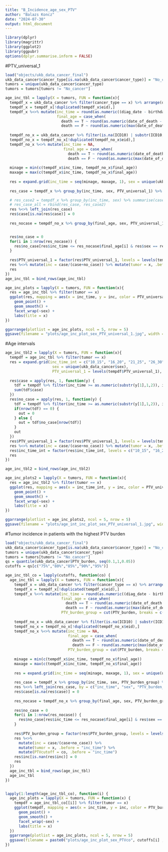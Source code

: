 ```yaml
---
title: "B_Incidence_age_sex_PTV"
author: "Balazs Koncz"
date: "2024-07-30"
output: html_document
---
```


```r
library(dplyr)
library(magrittr)
library(ggplot2)
library(ggpubr)
options(dplyr.summarise.inform = FALSE)
```

#PTV_universal_1

```r
load("objects/ukb_data_cancer_final")
ukb_data_cancer$cancer_type[is.na(ukb_data_cancer$cancer_type)] = "No_cancer"
tumors = unique(ukb_data_cancer$cancer_type)
tumors = tumors[tumors != "No_cancer"]

age_inc_tbl = lapply(X = tumors, FUN = function(x){
  tempdf_x = ukb_data_cancer %>% filter(cancer_type == x) %>% arrange(diag_date)
  tempdf_x = tempdf_x[!duplicated(tempdf_x$eid),]
  tempdf_x %<>% mutate(inc_time = round(as.numeric((diag_date - birthdate))/365.25),
                       final_age = case_when(
                         death == T ~ round(as.numeric(date_of_death - birthdate)/365.25),
                         death == F ~ round(as.numeric(max(date_of_death, na.rm = T) - birthdate)/365.25)))
  
  tempdf_no_x = ukb_data_cancer %>% filter(is.na(ICD10) | substr(ICD10,1,1) != "C")
  tempdf_no_x = tempdf_no_x[!duplicated(tempdf_no_x$eid),]
  tempdf_no_x %<>% mutate(inc_time = NA, 
                          final_age = case_when(
                            death == T ~ round(as.numeric(date_of_death - birthdate)/365.25),
                            death == F ~ round(as.numeric(max(date_of_death, na.rm = T) - birthdate)/365.25)))
  
  minage = min(c(tempdf_x$inc_time, tempdf_no_x$final_age))
  maxage = max(c(tempdf_x$inc_time, tempdf_no_x$final_age))
  
  res = expand.grid(inc_time = seq(minage, maxage, 1), sex = unique(ukb_data_cancer$sex), PTV_universal_1 = levels(tempdf_x$PTV_universal_1), stringsAsFactors = F) 
  
  res_case = tempdf_x %>% group_by(inc_time, sex, PTV_universal_1) %>% summarise(case = n())

  # res_case2 = tempdf_x %>% group_by(inc_time, sex) %>% summarise(case = n()) %>% mutate(PTV_universal_1 = "all", .after = "sex")
  # res_case_all = rbind(res_case, res_case2)
  res %<>% left_join(res_case)
  res$case[is.na(res$case)] = 0
  
  res_nocase = tempdf_no_x %>% group_by(final_age, sex, PTV_universal_1) %>% summarise(no_case = n())


  res$no_case = 0
  for(i in 1:nrow(res_nocase)) {
    res$no_case[res$inc_time <= res_nocase$final_age[i] & res$sex == res_nocase$sex[i] & res$PTV_universal_1 == res_nocase$PTV_universal_1[i]] = res$no_case[res$inc_time <= res_nocase$final_age[i] & res$sex == res_nocase$sex[i] & res$PTV_universal_1 == res_nocase$PTV_universal_1[i]] + res_nocase$no_case[i]
  }
  
  res$PTV_universal_1 = factor(res$PTV_universal_1, levels = levels(tempdf_x$PTV_universal_1))
  res %<>% mutate(inc = case/(case+no_case)) %>% mutate(tumor = x, .before = "inc_time")
  res
})
age_inc_tbl = bind_rows(age_inc_tbl)

age_inc_plots = lapply(X = tumors, FUN = function(x){
  res = age_inc_tbl %>% filter(tumor == x)
  ggplot(res, mapping = aes(x = inc_time, y = inc, color = PTV_universal_1, shape = as.factor(sex))) + 
    geom_point() + 
    geom_smooth() +
    facet_wrap(~sex) + 
    labs(title = x)
})

ggarrange(plotlist = age_inc_plots, ncol = 5, nrow = 5)
ggsave(filename = "plots/age_inc_plot_sex_PTV_universal_1.jpg", width = 100, height = 60, units = "cm", dpi = 300)
```

#Age intervals

```r
age_inc_tbl2 = lapply(X = tumors, FUN = function(x){
  tempdf = age_inc_tbl %>% filter(tumor == x)
  res = expand.grid(inc_time_int = c("10_15", "16_20", "21_25", "26_30", "31_35", "36_40", "41_45", "46_50", "51_55", "56_60", "61_65", "66_70", "71_75", "76_80", "81_85", "86_90"),
                     sex = unique(ukb_data_cancer$sex),
                     PTV_universal_1 = levels(tempdf$PTV_universal_1), stringsAsFactors = F)
  
  res$case = apply(res, 1, function(y) {
    tdf = tempdf %>% filter(inc_time >= as.numeric(substr(y[1],1,2)), inc_time <= as.numeric(substr(y[1],4,5)), sex == as.numeric(y[2]), PTV_universal_1 == y[3])
    sum(tdf$case)
  })
  res$no_case = apply(res, 1, function(y) {
    tdf = tempdf %>% filter(inc_time >= as.numeric(substr(y[1],1,2)), inc_time <= as.numeric(substr(y[1],4,5)), sex == as.numeric(y[2]), PTV_universal_1 == y[3])
    if(nrow(tdf) == 0) {
      out = 0
    } else {
      out = tdf$no_case[nrow(tdf)]
    }
    out
  })
  res$PTV_universal_1 = factor(res$PTV_universal_1, levels = levels(tempdf$PTV_universal_1))
  res %<>% mutate(inc = case/(case+no_case)) %>% mutate(tumor = x, .before = "inc_time_int")
  res$inc_time_int = factor(res$inc_time_int, levels = c("10_15", "16_20", "21_25", "26_30", "31_35", "36_40", "41_45", "46_50", "51_55", "56_60", "61_65", "66_70", "71_75", "76_80", "81_85", "86_90"))
  res
})

age_inc_tbl2 = bind_rows(age_inc_tbl2)

age_inc_plots2 = lapply(X = tumors, FUN = function(x){
  res = age_inc_tbl2 %>% filter(tumor == x)
  ggplot(res, mapping = aes(x = inc_time_int, y = inc, color = PTV_universal_1, shape = as.factor(sex))) + 
    geom_point() + 
    geom_smooth() +
    facet_wrap(~sex) + 
    labs(title = x)
})

ggarrange(plotlist = age_inc_plots2, ncol = 5, nrow = 5)
ggsave(filename = "plots/age_int_inc_plot_sex_PTV_universal_1.jpg", width = 100, height = 60, units = "cm", dpi = 300)
```

#Tumor incidence in patients with the highest PTV burden

```r
load("objects/ukb_data_cancer_final")
ukb_data_cancer$cancer_type[is.na(ukb_data_cancer$cancer_type)] = "No_cancer"
tumors = unique(ukb_data_cancer$cancer_type)
tumors = tumors[tumors != "No_cancer"]
qs = quantile(ukb_data_cancer$PTV_burden, seq(0.1,1,0.05))
cutoffs = qs[c("75%","80%","85%","90%","95%")]

age_inc_tbl_co = lapply(cutoffs, function(co) {
  age_inc_tbl = lapply(X = tumors, FUN = function(x){
    tempdf_x = ukb_data_cancer %>% filter(cancer_type == x) %>% arrange(diag_date)
    tempdf_x = tempdf_x[!duplicated(tempdf_x$eid),]
    tempdf_x %<>% mutate(inc_time = round(as.numeric((diag_date - birthdate))/365.25),
                         final_age = case_when(
                           death == T ~ round(as.numeric(date_of_death - birthdate)/365.25),
                           death == F ~ round(as.numeric(max(date_of_death, na.rm = T) - birthdate)/365.25)),
                         PTV_burden_group = cut(PTV_burden, breaks = c(0,co,max(qs)+1), right = F))
    
    tempdf_no_x = ukb_data_cancer %>% filter(is.na(ICD10) | substr(ICD10,1,1) != "C")
    tempdf_no_x = tempdf_no_x[!duplicated(tempdf_no_x$eid),]
    tempdf_no_x %<>% mutate(inc_time = NA, 
                            final_age = case_when(
                              death == T ~ round(as.numeric(date_of_death - birthdate)/365.25),
                              death == F ~ round(as.numeric(max(date_of_death, na.rm = T) - birthdate)/365.25)),
                            PTV_burden_group = cut(PTV_burden, breaks = c(0,co,max(qs)+1), right = F))
    
    minage = min(c(tempdf_x$inc_time, tempdf_no_x$final_age))
    maxage = max(c(tempdf_x$inc_time, tempdf_no_x$final_age))
    
    res = expand.grid(inc_time = seq(minage, maxage, 1), sex = unique(ukb_data_cancer$sex), PTV_burden_group = levels(tempdf_x$PTV_burden_group), stringsAsFactors = F) 
    
    res_case = tempdf_x %>% group_by(inc_time, sex, PTV_burden_group) %>% summarise(case = n())
    res %<>% left_join(res_case, by = c("inc_time", "sex", "PTV_burden_group"))
    res$case[is.na(res$case)] = 0
    
    res_nocase = tempdf_no_x %>% group_by(final_age, sex, PTV_burden_group) %>% summarise(no_case = n())
    
    res$no_case = 0
    for(i in 1:nrow(res_nocase)) {
      res$no_case[res$inc_time <= res_nocase$final_age[i] & res$sex == res_nocase$sex[i] & res$PTV_burden_group == res_nocase$PTV_burden_group[i]] = res$no_case[res$inc_time <= res_nocase$final_age[i] & res$sex == res_nocase$sex[i] & res$PTV_burden_group == res_nocase$PTV_burden_group[i]] + res_nocase$no_case[i]
    }
    
    res$PTV_burden_group = factor(res$PTV_burden_group, levels = levels(tempdf_x$PTV_burden_group))
    res %<>% 
      mutate(inc = case/(case+no_case)) %>% 
      mutate(tumor = x, .before = "inc_time") %>% 
      mutate(PTVcutoff = co, .before = "inc_time")
    res$inc[is.nan(res$inc)] = 0
    res
  })
  age_inc_tbl = bind_rows(age_inc_tbl)
  age_inc_tbl
})


lapply(1:length(age_inc_tbl_co), function(i) {
  age_inc_plots = lapply(X = tumors, FUN = function(x) {
    tempdf = age_inc_tbl_co[[i]] %>% filter(tumor == x)
    ggplot(tempdf, mapping = aes(x = inc_time, y = inc, color = PTV_burden_group, shape = as.factor(sex))) + 
      geom_point() + 
      geom_smooth() +
      facet_wrap(~sex) + 
      labs(title = x)
  })
  ggarrange(plotlist = age_inc_plots, ncol = 5, nrow = 5)
  ggsave(filename = paste0("plots/age_inc_plot_sex_PTVco", cutoffs[i] ,".jpg"), width = 100, height = 60, units = "cm", dpi = 300)
})


```

